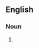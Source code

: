 {{also|safe-crackers}}

==English==

===Noun===
{{head|en|noun plural form}}

# {{plural of|safecracker|lang=en}}